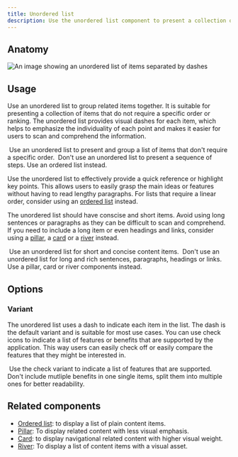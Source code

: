 ```yaml
---
title: Unordered list
description: Use the unordered list component to present a collection of items without specific ordering.
---
```



## Anatomy

![An image showing an unordered list of items separated by dashes](https://github.com/primer/brand/assets/912236/646a4719-dddf-47f5-9b34-85f6addb828e)

## Usage

Use an unordered list to group related items together. It is suitable for presenting a collection of items that do not require a specific order or ranking. The unordered list provides visual dashes for each item, which helps to emphasize the individuality of each point and makes it easier for users to scan and comprehend the information.

<DoDontContainer>
  <Do>
    <img
      src="https://github.com/primer/brand/assets/912236/3893c4f5-2ae8-4ca8-a23f-f76dd02de752"
      alt=""
    />
    <Caption>
      Use an unordered list to present and group a list of items that don't
      require a specific order.
    </Caption>
  </Do>
  <Dont>
    <img
      src="https://github.com/primer/brand/assets/912236/8c2399a3-3b1b-4b7a-b917-f14499eefd9d"
      alt=""
    />
    <Caption>
      Don't use an unordered list to present a sequence of steps. Use an ordered
      list instead.
    </Caption>
  </Dont>
</DoDontContainer>

Use the unordered list to effectively provide a quick reference or highlight key points. This allows users to easily grasp the main ideas or features without having to read lengthy paragraphs. For lists that require a linear order, consider using an [ordered list](/components/OrderedList) instead.

The unordered list should have conscise and short items. Avoid using long sentences or paragraphs as they can be difficult to scan and comprehend. If you need to include a long item or even headings and links, consider using a [pillar](/components/Pillar), a [card](/components/Card) or a [river](/components/River) instead.

<DoDontContainer>
  <Do>
    <img
      src="https://github.com/primer/brand/assets/912236/e4f81d21-86b9-41dc-9aa5-b4ee17f9ac8d"
      alt=""
    />
    <Caption>
      Use an unordered list for short and concise content items.
    </Caption>
  </Do>
  <Dont>
    <img
      src="https://github.com/primer/brand/assets/912236/b656a10c-4e2f-4600-9a1f-46a1f4cdd98c"
      alt=""
    />
    <Caption>
      Don't use an unordered list for long and rich sentences, paragraphs,
      headings or links. Use a pillar, card or river components instead.
    </Caption>
  </Dont>
</DoDontContainer>

## Options

### Variant

The unordered list uses a dash to indicate each item in the list. The dash is the default variant and is suitable for most use cases. You can use check icons to indicate a list of features or benefits that are supported by the application. This way users can easily check off or easily compare the features that they might be interested in.

<DoDontContainer>
  <Do>
    <img
      src="https://github.com/primer/brand/assets/912236/afd68e16-0345-4085-b549-82647ca8136a"
      alt=""
    />
    <Caption>
      Use the check variant to indicate a list of features that are supported.
    </Caption>
  </Do>
  <Dont>
    <img
      src="https://github.com/primer/brand/assets/912236/7d8ddb4b-1a37-4b7b-a773-1eaeb9027d46"
      alt=""
    />
    <Caption>
      Don't include mutliple benefits in one single items, split them into
      multiple ones for better readability.
    </Caption>
  </Dont>
</DoDontContainer>

## Related components

- [Ordered list](/components/OrderedList): to display a list of plain content items.
- [Pillar](/components/Pillar): To display related content with less visual emphasis.
- [Card](/components/Card): to display navigational related content with higher visual weight.
- [River](/components/River): To display a list of content items with a visual asset.
